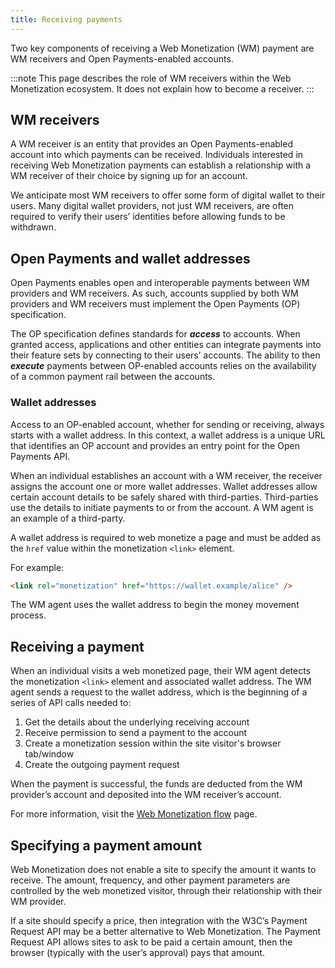 ```yaml
---
title: Receiving payments
---
```



Two key components of receiving a Web Monetization (WM) payment are WM receivers and Open Payments-enabled accounts.

:::note
This page describes the role of WM receivers within the Web Monetization ecosystem. It does not explain how to become a receiver.
:::

## WM receivers

A WM receiver is an entity that provides an Open Payments-enabled account into which payments can be received. Individuals interested in receiving Web Monetization payments can establish a relationship with a WM receiver of their choice by signing up for an account.

We anticipate most WM receivers to offer some form of digital wallet to their users. Many digital wallet providers, not just WM receivers, are often required to verify their users’ identities before allowing funds to be withdrawn.

## Open Payments and wallet addresses

Open Payments enables open and interoperable payments between WM providers and WM receivers. As such, accounts supplied by both WM providers and WM receivers must implement the <LinkOut href="https://openpayments.guide">Open Payments (OP) specification</LinkOut>.

The OP specification defines standards for **_access_** to accounts. When granted access, applications and other entities can integrate payments into their feature sets by connecting to their users’ accounts. The ability to then **_execute_** payments between OP-enabled accounts relies on the availability of a common payment rail between the accounts.

### Wallet addresses

Access to an OP-enabled account, whether for sending or receiving, always starts with a wallet address. In this context, a wallet address is a unique URL that identifies an OP account and provides an entry point for the Open Payments API.

When an individual establishes an account with a WM receiver, the receiver assigns the account one or more wallet addresses. Wallet addresses allow certain account details to be safely shared with third-parties. Third-parties use the details to initiate payments to or from the account. A WM agent is an example of a third-party.

A wallet address is required to web monetize a page and must be added as the `href` value within the monetization `<link>` element.

For example:

```html
<link rel="monetization" href="https://wallet.example/alice" />
```

The WM agent uses the wallet address to begin the money movement process.

## Receiving a payment

When an individual visits a web monetized page, their WM agent detects the monetization `<link>` element and associated wallet address. The WM agent sends a request to the wallet address, which is the beginning of a series of API calls needed to:

1. Get the details about the underlying receiving account
2. Receive permission to send a payment to the account
3. Create a monetization session within the site visitor's browser tab/window
4. Create the outgoing payment request

When the payment is successful, the funds are deducted from the WM provider’s account and deposited into the WM receiver’s account.

For more information, visit the [Web Monetization flow](/docs/intro/web-monetization-flow) page.

## Specifying a payment amount

Web Monetization does not enable a site to specify the amount it wants to receive. The amount, frequency, and other payment parameters are controlled by the web monetized visitor, through their relationship with their WM provider.

If a site should specify a price, then integration with the W3C’s <LinkOut href="https://www.w3.org/TR/payment-request">Payment Request API</LinkOut> may be a better alternative to Web Monetization. The Payment Request API allows sites to ask to be paid a certain amount, then the browser (typically with the user’s approval) pays that amount.
